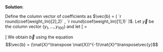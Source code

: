 
\color{blue}

**Solution**:

Define the column vector of coefficients as $\vec{b} = (
`r round(coef(weight_lm)[2],2)` , 
`r round(coef(weight_lm)[1],1)`
)$. Let $\vec{y}$ be the column vector $(y_1, \dots, y_{100})$ and let 
\[
\mat{X} = \begin{bmatrix}
x_1 & 1 \\
\vdots & \vdots \\
x_{100} & 1
\end{bmatrix}
\] 
We obtain $\vec{b}$ using the equation $$\vec{b} = (\mat{X}^\transpose \mat{X})^{-1}\mat{X}^\transpose\vec{y}$$

\color{black}

